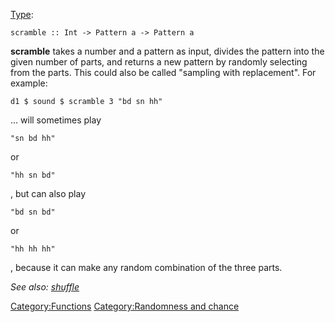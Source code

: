 {{DISPLAYTITLE:scramble}} 
[[Type signature|Type]]: <source inline>scramble :: Int -> Pattern a -> Pattern a</source>

'''scramble''' takes a number and a pattern as input, divides the pattern into the given number of parts, and returns a new pattern by randomly selecting from the parts. This could also be called "sampling with replacement". For example:

<source>
d1 $ sound $ scramble 3 "bd sn hh"
</source>

... will sometimes play <source inline>"sn bd hh"</source> or <source inline>"hh sn bd"</source>, but can also play <source inline>"bd sn bd"</source> or <source inline>"hh hh hh"</source>, because it can make any random combination of the three parts.

''See also: [[shuffle]]''

[[Category:Functions]] [[Category:Randomness and chance]]